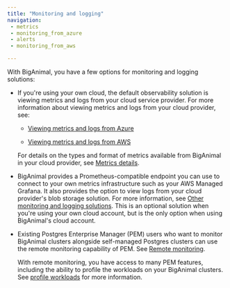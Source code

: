 ```yaml
---
title: "Monitoring and logging"
navigation:
 - metrics
 - monitoring_from_azure
 - alerts
 - monitoring_from_aws

---
```


With BigAnimal, you have a few options for monitoring and logging solutions:

- If you're using your own cloud, the default observability solution is viewing metrics and logs from your cloud service provider. For more information about viewing metrics and logs from your cloud provider, see:

  - [Viewing metrics and logs from Azure](monitoring_from_azure)

  - [Viewing metrics and logs from AWS](monitoring_from_aws)

  For details on the types and format of metrics available from BigAnimal in your cloud provider, see [Metrics details](metrics).

- BigAnimal provides a Prometheus-compatible endpoint you can use to connect to your own metrics infrastructure such as your AWS Managed Grafana. It also provides the option to view logs from your cloud provider's blob storage solution. For more information, see [Other monitoring and logging solutions](other_monitoring). This is an optional solution when you're using your own cloud account, but is the only option when using BigAnimal's cloud account.

- Existing Postgres Enterprise Manager (PEM) users who want to monitor BigAnimal clusters alongside self-managed Postgres clusters can use the remote monitoring capability of PEM. See [Remote monitoring](/pem/latest/pem_admin/02a_pem_remote_monitoring). 

  With remote monitoring, you have access to many PEM features, including the ability to profile the workloads on your BigAnimal clusters. See [profile workloads](/pem/latest/profiling_workloads) for more information.


